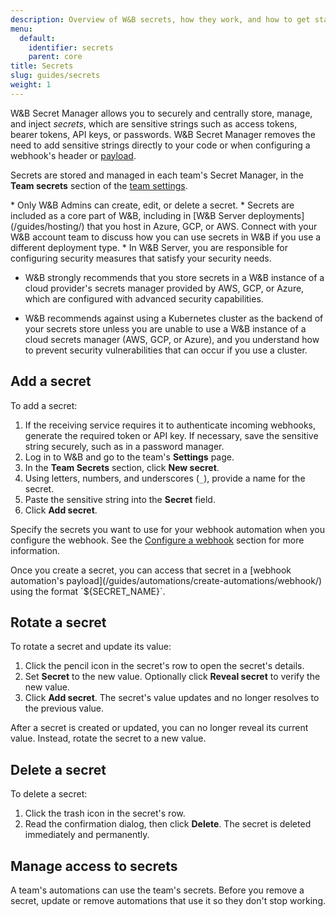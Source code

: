 ```yaml
---
description: Overview of W&B secrets, how they work, and how to get started using them.
menu:
  default:
    identifier: secrets
    parent: core
title: Secrets
slug: guides/secrets
weight: 1
---
```


W&B Secret Manager allows you to securely and centrally store, manage, and inject _secrets_, which are sensitive strings such as access tokens, bearer tokens, API keys, or passwords. W&B Secret Manager removes the need to add sensitive strings directly to your code or when configuring a webhook's header or [payload](/guides/automations/).

Secrets are stored and managed in each team's Secret Manager, in the **Team secrets** section of the [team settings](/guides/app/settings-page/teams/).

<Note>
* Only W&B Admins can create, edit, or delete a secret.
* Secrets are included as a core part of W&B, including in [W&B Server deployments](/guides/hosting/) that you host in Azure, GCP, or AWS. Connect with your W&B account team to discuss how you can use secrets in W&B if you use a different deployment type.
* In W&B Server, you are responsible for configuring security measures that satisfy your security needs. 

  - W&B strongly recommends that you store secrets in a W&B instance of a cloud provider's secrets manager provided by AWS, GCP, or Azure, which are configured with advanced security capabilities.

  - W&B recommends against using a Kubernetes cluster as the backend of your secrets store unless you are unable to use a W&B instance of a cloud secrets manager (AWS, GCP, or Azure), and you understand how to prevent security vulnerabilities that can occur if you use a cluster.
</Note>

## Add a secret
To add a secret:

1. If the receiving service requires it to authenticate incoming webhooks, generate the required token or API key. If necessary, save the sensitive string securely, such as in a password manager.
1. Log in to W&B and go to the team's **Settings** page.
1. In the **Team Secrets** section, click **New secret**.
1. Using letters, numbers, and underscores (`_`), provide a name for the secret.
1. Paste the sensitive string into the **Secret** field.
1. Click **Add secret**.

Specify the secrets you want to use for your webhook automation when you configure the webhook. See the [Configure a webhook](#configure-a-webhook) section for more information. 

<Note>
Once you create a secret, you can access that secret in a [webhook automation's payload](/guides/automations/create-automations/webhook/) using the format `${SECRET_NAME}`.
</Note>

## Rotate a secret
To rotate a secret and update its value:
1. Click the pencil icon in the secret's row to open the secret's details.
1. Set **Secret** to the new value. Optionally click **Reveal secret** to verify the new value.
1. Click **Add secret**. The secret's value updates and no longer resolves to the previous value.

<Note>
After a secret is created or updated, you can no longer reveal its current value. Instead, rotate the secret to a new value.
</Note>

## Delete a secret
To delete a secret:
1. Click the trash icon in the secret's row.
1. Read the confirmation dialog, then click **Delete**. The secret is deleted immediately and permanently.

## Manage access to secrets
A team's automations can use the team's secrets. Before you remove a secret, update or remove automations that use it so they don't stop working.